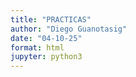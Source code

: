 ```yaml
---
title: "PRACTICAS"
author: "Diego Guanotasig"
date: "04-10-25"
format: html
jupyter: python3
---
```



